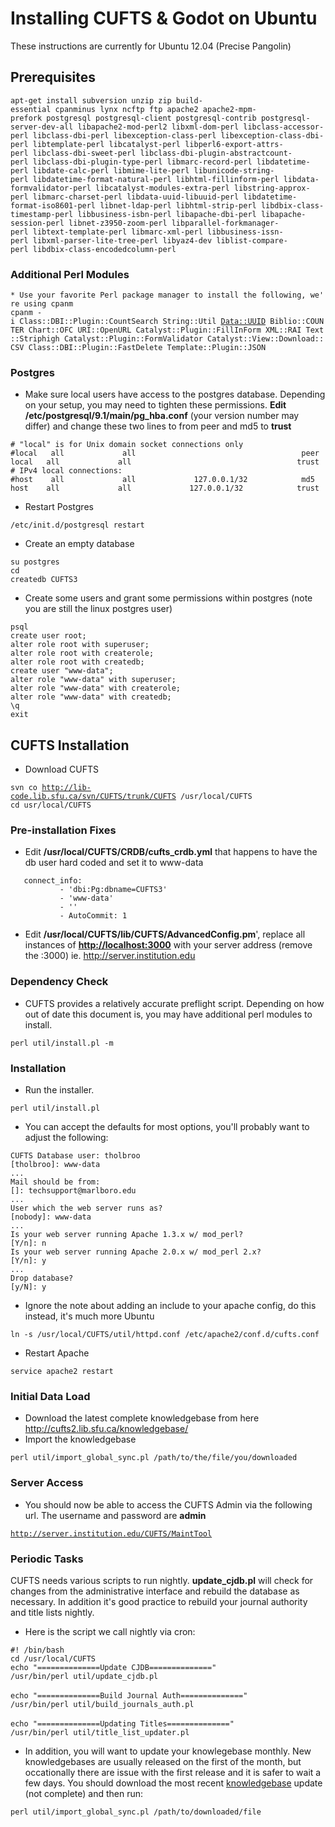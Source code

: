 = Installing CUFTS & Godot on Ubuntu =
These instructions are currently for Ubuntu 12.04 (Precise Pangolin)
== Prerequisites ==
 apt-get install subversion unzip zip build-essential cpanminus lynx ncftp ftp apache2 apache2-mpm-prefork postgresql postgresql-client postgresql-contrib postgresql-server-dev-all libapache2-mod-perl2 libxml-dom-perl libclass-accessor-perl libclass-dbi-perl libexception-class-perl libexception-class-dbi-perl libtemplate-perl libcatalyst-perl libperl6-export-attrs-perl libclass-dbi-sweet-perl libclass-dbi-plugin-abstractcount-perl libclass-dbi-plugin-type-perl libmarc-record-perl libdatetime-perl libdate-calc-perl libmime-lite-perl libunicode-string-perl libdatetime-format-natural-perl libhtml-fillinform-perl libdata-formvalidator-perl libcatalyst-modules-extra-perl libstring-approx-perl libmarc-charset-perl libdata-uuid-libuuid-perl libdatetime-format-iso8601-perl libnet-ldap-perl libhtml-strip-perl libdbix-class-timestamp-perl libbusiness-isbn-perl libapache-dbi-perl libapache-session-perl libnet-z3950-zoom-perl libparallel-forkmanager-perl libtext-template-perl libmarc-xml-perl libbusiness-issn-perl libxml-parser-lite-tree-perl libyaz4-dev liblist-compare-perl libdbix-class-encodedcolumn-perl
=== Additional Perl Modules ===
 * Use your favorite Perl package manager to install the following, we're using cpanm
 cpanm -i Class::DBI::Plugin::CountSearch String::Util Data::UUID Biblio::COUNTER Chart::OFC URI::OpenURL Catalyst::Plugin::FillInForm XML::RAI Text::Striphigh Catalyst::Plugin::FormValidator Catalyst::View::Download::CSV Class::DBI::Plugin::FastDelete Template::Plugin::JSON
=== Postgres ===
* Make sure local users have access to the postgres database.  Depending on your setup, you may need to tighten these permissions.  '''Edit /etc/postgresql/9.1/main/pg_hba.conf''' (your version number may differ) and change these two lines to from peer and md5 to '''trust'''
 # "local" is for Unix domain socket connections only
 #local   all             all                                     peer
 local   all             all                                     trust
 # IPv4 local connections:
 #host    all             all             127.0.0.1/32            md5
 host    all             all             127.0.0.1/32            trust
* Restart Postgres
 /etc/init.d/postgresql restart
* Create an empty database
 su postgres
 cd
 createdb CUFTS3
* Create some users and grant some permissions within postgres (note you are still the linux postgres user)
 psql
 create user root;
 alter role root with superuser;
 alter role root with createrole;
 alter role root with createdb;
 create user "www-data";
 alter role "www-data" with superuser;
 alter role "www-data" with createrole;
 alter role "www-data" with createdb;
 \q
 exit
==  CUFTS Installation ==
* Download CUFTS 
 svn co http://lib-code.lib.sfu.ca/svn/CUFTS/trunk/CUFTS /usr/local/CUFTS
 cd usr/local/CUFTS
=== Pre-installation Fixes ===
* Edit '''/usr/local/CUFTS/CRDB/cufts_crdb.yml''' that happens to have the db user hard coded and set it to www-data
 	connect_info:
 			- 'dbi:Pg:dbname=CUFTS3'
 			- 'www-data'
 			- ''
 			- AutoCommit: 1
* Edit '''/usr/local/CUFTS/lib/CUFTS/AdvancedConfig.pm'''', replace all instances of '''http://localhost:3000''' with your server address (remove the :3000) ie. http://server.institution.edu

=== Dependency Check ===
* CUFTS provides a relatively accurate preflight script.  Depending on how out of date this document is, you may have additional perl modules to install.
 perl util/install.pl -m
=== Installation ===
* Run the installer. 
 perl util/install.pl
* You can accept the defaults for most options, you'll probably want to adjust the following:
 CUFTS Database user: tholbroo
 [tholbroo]: www-data
 ...
 Mail should be from: 
 []: techsupport@marlboro.edu
 ...
 User which the web server runs as?
 [nobody]: www-data
 ...
 Is your web server running Apache 1.3.x w/ mod_perl?
 [Y/n]: n
 Is your web server running Apache 2.0.x w/ mod_perl 2.x?
 [Y/n]: y
 ...
 Drop database?
 [y/N]: y

* Ignore the note about adding an include to your apache config, do this instead, it's much more Ubuntu
 ln -s /usr/local/CUFTS/util/httpd.conf /etc/apache2/conf.d/cufts.conf
* Restart Apache
 service apache2 restart
=== Initial Data Load ===
* Download the latest complete knowledgebase from here http://cufts2.lib.sfu.ca/knowledgebase/
* Import the knowledgebase
 perl util/import_global_sync.pl /path/to/the/file/you/downloaded
=== Server Access ===
* You should now be able to access the CUFTS Admin via the following url.  The username and password are '''admin'''
 http://server.institution.edu/CUFTS/MaintTool
=== Periodic Tasks ===
CUFTS needs various scripts to run nightly.  '''update_cjdb.pl''' will check for changes from the administrative interface and rebuild the database as necessary.  In addition it's good practice to rebuild your journal authority and title lists nightly.
* Here is the script we call nightly via cron:
 #! /bin/bash
 cd /usr/local/CUFTS
 echo "==============Update CJDB=============="
 /usr/bin/perl util/update_cjdb.pl
 
 echo "==============Build Journal Auth=============="
 /usr/bin/perl util/build_journals_auth.pl
 
 echo "==============Updating Titles=============="
 /usr/bin/perl util/title_list_updater.pl

* In addition, you will want to update your knowlegebase monthly.  New knowledgebases are usually released on the first of the month, but occationally there are issue with the first release and it is safer to wait a few days. You should download the most recent [http://cufts2.lib.sfu.ca/knowledgebase/ knowledgebase] update (not complete) and then run:
 perl util/import_global_sync.pl /path/to/downloaded/file
